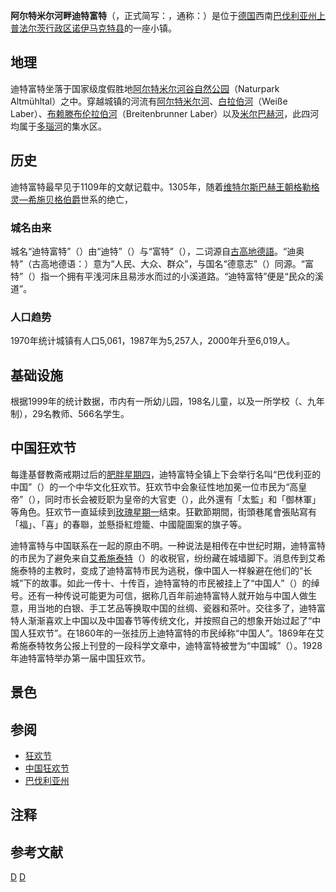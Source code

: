 {{德国城市
| 市徽图 = 文件:Wappen von Dietfurt an der Altmühl.png
| 在德国内的位置图 = 文件:Dietfurt an der Altmühl in NM.svg
| 所属联邦州 = 巴伐利亚州
| 所属行政区 = 上普法尔茨行政区
| 所属县 = 诺伊马克特县
| 坐标纬度 = 49
| 坐标纬度分 = 2
| 坐标经度 = 11
| 坐标经度分 = 35
| 海拔高度 = 365
| 面积 = 78.84
| 人口 = 6,020{{参考|1={{Cite web|url=https://www.statistikdaten.bayern.de/genesis/online?language=de&sequenz=tabelleErgebnis&selectionname=12411-009r&sachmerkmal=QUASTI&sachschluessel=SQUART04&startjahr=2010&endjahr=2010|script-title=de:Bayerisches Landesamt für Statistik und Datenverarbeitung – Fortschreibung des Bevölkerungsstandes, Quartale (hier viertes Quartal, Stichtag zum Quartalsende)|publisher=德国巴伐利亚州统计暨数据处理办公室（''{{Lang|de|Bayerische Landesamt für Statistik und Datenverarbeitung}}''）|accessdate=2010-10-25|language=de|archive-date=2021-04-28|archive-url=https://web.archive.org/web/20210428054219/https://www.statistikdaten.bayern.de/genesis/online?language=de&sequenz=tabelleErgebnis&selectionname=12411-009r&sachmerkmal=QUASTI&sachschluessel=SQUART04&startjahr=2010&endjahr=2010|dead-url=no}}}}
| 统计时间 = 2010年12月31日
| 人口密度 = 76
| 邮政编码 = 92345
| 电话区号 = 08464
| 汽车牌号 = NM
| 政府地址 = Hauptstraße 26<br />92345 Dietfurt a.d.Altmühl
| 政府网站 = http://www.dietfurt.de/
| 市长名字 = 弗朗茨·斯特凡<br />（[[基社盟|基社盟]]）
|}}

'''阿尔特米尔河畔迪特富特'''（{{Lang-de|Dietfurt an der Altmühl}}，正式简写：{{Lang|de|Dietfurt a.d.Altmühl}}，通称：{{Lang|de|Dietfurt}}）是位于[[德国|德国]]西南[[巴伐利亚州|巴伐利亚州]][[上普法尔茨行政区|上普法尔茨行政区]][[诺伊马克特县|诺伊马克特县]]的一座小镇。

== 地理 ==

迪特富特坐落于国家级度假胜地[[阿尔特米尔河谷自然公园|阿尔特米尔河谷自然公园]]（Naturpark Altmühltal）之中。穿越城镇的河流有[[阿爾特米爾河|阿尔特米尔河]]、[[白拉伯河|白拉伯河]]（Weiße Laber）、[[布赖滕布伦拉伯河|布赖滕布伦拉伯河]]（Breitenbrunner Laber）以及[[米尔巴赫河|米尔巴赫河]]，此四河均属于[[多瑙河|多瑙河]]的集水区。

== 历史 ==

迪特富特最早见于1109年的文献记载中。1305年，随着[[维特尔斯巴赫王朝|维特尔斯巴赫王朝]][[格勒格灵—希施贝格伯爵|格勒格灵—希施贝格伯爵]]世系的绝亡，

=== 城名由来 ===

城名“迪特富特”（''{{Lang|de|Dietfurt}}''）由“迪特”（''{{Lang|de|diet}}''）与“富特”（''{{Lang|de|furt}}''），二词源自[[古高地德語|古高地德語]]。“迪奥特”（古高地德语：''{{Lang|de|diot}}''）意为“人民、大众、群众”，与国名“德意志”（''{{Lang|de|Deutsch}}''）同源。“富特”（''{{Lang|de|furt}}''）指一个拥有平浅河床且易涉水而过的小溪道路。“迪特富特”便是“民众的溪道”。

=== 人口趋势 ===

1970年统计城镇有人口5,061，1987年为5,257人，2000年升至6,019人。

== 基础设施 ==

根据1999年的统计数据，市内有一所幼儿园，198名儿童，以及一所学校（''{{Lang|de|Volksschule}}''、九年制），29名教师、566名学生。

== 中国狂欢节 ==
{{主条目|中国狂欢节}}

每逢基督教斋戒期过后的[[肥胖星期四|肥胖星期四]]，迪特富特全镇上下会举行名叫“巴伐利亚的中国”（''{{Lang|de|Bayerisch-China}}''）的一个中华文化狂欢节''{{Lang|de|der Dietfurter Chinesenfasching}}''。狂欢节中会象征性地加冕一位市民为“高皇帝”（''{{Lang|de|Kaiser Ko-Huang-Di}}''），同时市长会被贬职为皇帝的大官吏（''{{Lang|de|kaiserlichen Großmandarin}}''），此外還有「太監」和「御林軍」等角色。狂欢节一直延续到[[玫瑰星期一|玫瑰星期一]]结束。{{参考|1={{Cite web|url=http://www.spiegel.de/international/zeitgeist/0,1518,677961,00.html|script-title=en:Bavaria's Chinese Carnival: Long Live the Emperor of Dietfurt|publisher=《[[明镜|明镜]]》国际网|date=2010-02-15|accessdate=2011-10-25|language=en|archive-date=2012-03-21|archive-url=https://web.archive.org/web/20120321040418/http://www.spiegel.de/international/zeitgeist/0,1518,677961,00.html|dead-url=no}}}}狂歡節期間，街頭巷尾會張貼寫有「福」、「喜」的春聯，並懸掛紅燈籠、中國龍圖案的旗子等。

迪特富特与中国联系在一起的原由不明。一种说法是相传在中世纪时期，迪特富特的市民为了避免来自[[艾希施泰特|艾希施泰特]]（''{{Lang|de|Eichstätt}}''）的收税官，纷纷藏在城墙脚下。消息传到艾希施泰特的主教时，变成了迪特富特市民为逃税，像中国人一样躲避在他们的“长城”下的故事。如此一传十、十传百，迪特富特的市民被挂上了“中国人”（''{{Lang|de|die Chinesen}}''）的绰号。还有一种传说可能更为可信，据称几百年前迪特富特人就开始与中国人做生意，用当地的白银、手工艺品等换取中国的丝绸、瓷器和茶叶。交往多了，迪特富特人渐渐喜欢上中国以及中国春节等传统文化，并按照自己的想象开始过起了“中国人狂欢节”。在1860年的一张挂历上迪特富特的市民绰称“中国人”。1869年在艾希施泰特牧务公报上刊登的一段科学文章中，迪特富特被誉为“中国城”（''{{Lang|de|Chinesenviertel}}''）。1928年迪特富特举办第一届中国狂欢节。{{参考|1={{Cite web|url=http://news.xinhuanet.com/forum/2011-10/25/c_122192326.htm|title=看看欧洲唯一一个以中文为官方语言的地方|publisher=[[新华网|新华网]]引自发展论坛|date=2011-10-25|accessdate=2011-10-25|language=zh-cn|deadurl=yes|archiveurl=https://web.archive.org/web/20111026060851/http://news.xinhuanet.com/forum/2011-10/25/c_122192326.htm|archivedate=2011-10-26}}}}

== 景色 ==

{{Wide image|Dietfurt Panorama.jpg|2000px|从正南方向克罗伊茨山远眺迪特富特镇，（2008年5月摄）}}

== 参阅 ==

* [[狂欢节|狂欢节]]
* [[中国狂欢节|中国狂欢节]]
* [[巴伐利亚州|巴伐利亚州]]

== 注释 ==
<div class="references-small">
{{NoteFoot}}
</div>

== 参考文献 ==
<div class="references-small">
{{RefFoot}}
</div>

[[分类:德國城市|D]]
[[分类:巴伐利亚州行政区划|D]]